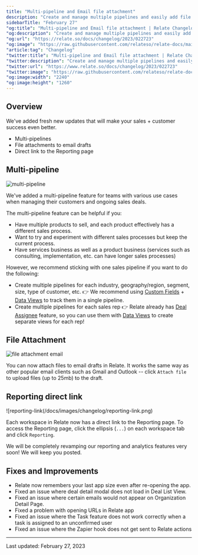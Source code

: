 ```yaml
---
title: "Multi-pipeline and Email file attachment"
description: "Create and manage multiple pipelines and easily add file attachments to email drafts in Relate."
sidebarTitle: "February 27"
"og:title": "Multi-pipeline and Email file attachment | Relate Changelog"
"og:description": "Create and manage multiple pipelines and easily add file attachments to email drafts in Relate."
"og:url": "https://relate.so/docs/changelog/2023/022723"
"og:image": "https://raw.githubusercontent.com/relateso/relate-docs/main/docs/images/changelog/file-attachment-email.png"
"article:tag": "Changelog"
"twitter:title": "Multi-pipeline and Email file attachment | Relate Changelog"
"twitter:description": "Create and manage multiple pipelines and easily add file attachments to email drafts in Relate."
"twitter:url": "https://www.relate.so/docs/changelog/2023/022723"
"twitter:image": "https://raw.githubusercontent.com/relateso/relate-docs/main/docs/images/changelog/file-attachment-email.png"
"og:image:width": "2240"
"og:image:height": "1260"
---
```


## Overview
We've added fresh new updates that will make your sales + customer success even better.
- Multi-pipelines
- File attachments to email drafts
- Direct link to the Reporting page

## Multi-pipeline

![multi-pipeline](/docs/images/changelog/multi-pipeline.png)

We've added a multi-pipeline feature for teams with various use cases when managing their customers and ongoing sales deals.

The multi-pipeline feature can be helpful if you:
- Have multiple products to sell, and each product effectively has a different sales process.
- Want to try and experiment with different sales processes but keep the current process.
- Have services business as well as a product business (services such as consulting, implementation, etc. can have longer sales processes)

However, we recommend sticking with one sales pipeline if you want to do the following:
- Create multiple pipelines for each industry, geography/region, segment, size, type of customer, etc. 👉 We recommend using [Custom Fields](https://www.relate.so/docs/features/custom-fields) + [Data Views](https://www.relate.so/docs/features/filtering-views#data-views) to track them in a single pipeline.
- Create multiple pipelines for each sales rep 👉 Relate already has [Deal Assignee](https://www.relate.so/docs/features/deal-pipeline) feature, so you can use them with [Data Views](https://www.relate.so/docs/features/filtering-views#data-views) to create separate views for each rep!

## File Attachment

![file attachment email](/docs/images/changelog/file-attachment-email.png)

You can now attach files to email drafts in Relate. It works the same way as other popular email clients such as Gmail and Outlook -- click `Attach file` to upload files (up to 25mb) to the draft.

## Reporting direct link

![reporting-link(/docs/images/changelog/reporting-link.png)

Each workspace in Relate now has a direct link to the Reporting page. To access the Reporting page, click the ellipsis (`...`) on each workspace tab and click `Reporting`.

We will be completely revamping our reporting and analytics features very soon! We will keep you posted.

## Fixes and Improvements
- Relate now remembers your last app size even after re-opening the app.
- Fixed an issue where deal detail modal does not load in Deal List View.
- Fixed an issue where certain emails would not appear on Organization Detail Page.
- Fixed a problem with opening URLs in Relate app
- Fixed an issue where the Task feature does not work correctly when a task is assigned to an unconfirmed user
- Fixed an issue where the Zapier hook does not get sent to Relate actions
---

Last updated: February 27, 2023
